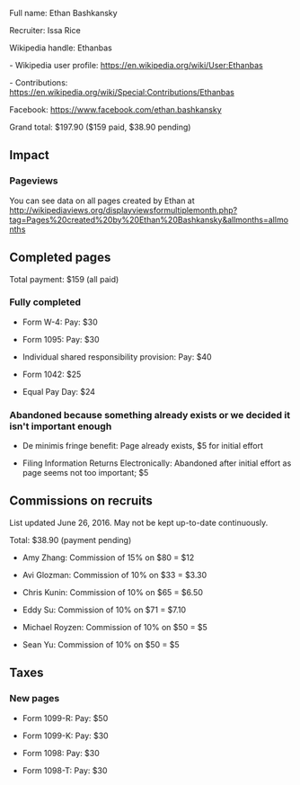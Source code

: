 Full name: Ethan Bashkansky

Recruiter: Issa Rice

Wikipedia handle: Ethanbas

- Wikipedia user profile: https://en.wikipedia.org/wiki/User:Ethanbas

- Contributions: https://en.wikipedia.org/wiki/Special:Contributions/Ethanbas

Facebook: https://www.facebook.com/ethan.bashkansky

Grand total: $197.90 ($159 paid, $38.90 pending)

== Impact ==

=== Pageviews ===

You can see data on all pages created by Ethan at http://wikipediaviews.org/displayviewsformultiplemonth.php?tag=Pages%20created%20by%20Ethan%20Bashkansky&allmonths=allmonths

== Completed pages ==

Total payment: $159 (all paid)

=== Fully completed ===

* Form W-4: Pay: $30

* Form 1095: Pay: $30

* Individual shared responsibility provision: Pay: $40

* Form 1042: $25

* Equal Pay Day: $24 

=== Abandoned because something already exists or we decided it isn't important enough ===

* De minimis fringe benefit: Page already exists, $5 for initial effort

* Filing Information Returns Electronically: Abandoned after initial effort as page seems not too important; $5

== Commissions on recruits ==

List updated June 26, 2016. May not be kept up-to-date continuously.

Total: $38.90 (payment pending)

* Amy Zhang: Commission of 15% on $80 = $12

* Avi Glozman: Commission of 10% on $33 = $3.30

* Chris Kunin: Commission of 10% on $65 = $6.50

* Eddy Su: Commission of 10% on $71 = $7.10

* Michael Royzen: Commission of 10% on $50 = $5

* Sean Yu: Commission of 10% on $50 = $5

== Taxes ==

=== New pages ===

* Form 1099-R: Pay: $50

* Form 1099-K: Pay: $30

* Form 1098: Pay: $30

* Form 1098-T: Pay: $30